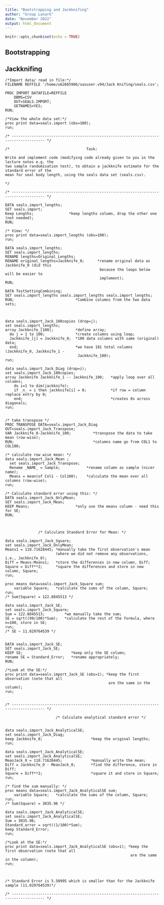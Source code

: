```yaml
---
title: "Bootstrapping and Jackknifing"
author: "Group Lanark"
date: "November 2022"
output: html_document
---
```


```r
knitr::opts_chunk$set(echo = TRUE)
```

## Bootstrapping

## Jackknifing

```
/*Import data/ read in file:*/
FILENAME REFFILE '/home/u62665966/sasuser.v94/Jack Knifing/seals.csv';

PROC IMPORT DATAFILE=REFFILE
	DBMS=CSV
	OUT=SEALS.IMPORT;
	GETNAMES=YES;
RUN;

/*View the whole data set:*/
proc print data=seals.import (obs=100);
run;

/* ------------------------------------------------------------------------------------- */

/*                                   Task:

Write and implement code (modifying code already given to you in the lecture notes e.g. the
two sample randomisation test), to obtain a jackknife estimate for the standard error of the 
mean for seal body length, using the seals data set (seals.csv).

*/

/* ------------------------------------------------------------------------------------- */

DATA seals.import_lengths; 
SET seals.import;
Keep Lengths;                *keep lengths column, drop the other one (not needed);
RUN;

/* View: */
proc print data=seals.import_lengths (obs=100);
run;

DATA seals.import_lengths; 
SET seals.import_lengths;
RENAME lengths=Original_Lengths;
RENAME original_lengths=Jackknife_0;      *rename original data as Jackknife_0 (did this
                                           because the loops below will be easier to 
                                           implement);
RUN;

DATA TestSettingCombining;
SET seals.import_lengths seals.import_lengths seals.import_lengths; 
RUN;                            *Combine columns from the two data sets;



data seals.import_Jack_100copies (drop=j);
set seals.import_lengths;
array Jackknife_[100];          *define array;
  do j = 1 to 100;              *create columns using loop;
  Jackknife_[j] = Jackknife_0;  *100 data columns with same (original) data;
  end;                          *we have 101 total columns (Jackknife_0, Jackknife_1 - 
                                 Jackknife_100);
run;

data seals.import_Jack_Diag (drop=i);
set seals.import_Jack_100copies;
array Jackknife Jackknife_1 -- Jackknife_100;   *apply loop over all columns;
    do i=1 to dim(jackknife);
    if _n_ = i then jackknife[i] = 0;           *if row = column replace entry by 0;
    end;                                        *creates 0s across diagonals;
run;


/* take transpose */
PROC TRANSPOSE DATA=seals.import_Jack_Diag OUT=seals.import_Jack_Transpose;
VAR Jackknife_0-Jackknife_100;          *transpose the data to take mean (row-wise);
RUN;                                    *columns name go from COL1 to COL100;

/* calculate row wise mean: */
data seals.import_Jack_Mean ;
  set seals.import_Jack_Transpose;
  Rename _NAME_ = Sample;            *rename column as sample (nicer name);
  Means = mean(of Col1 - Col100);    *calculate the mean over all columns (row-wise);
run;

/* Calculate standard error using this: */
DATA seals.import_Jack_OnlyMean; 
SET seals.import_Jack_Mean;
KEEP Means;                     *only use the means column - need this for SE;
RUN;



               /* Calculate Standard Error for Mean: */
              
data seals.import_Jack_Square;
set seals.import_Jack_OnlyMean;
Means1 = 110.71628445; *manually take the first observation's mean
                       (where we did not remove any observations, i.e., Jackknife_0);
Diff = Means-Means1;   *store the differences in new column, Diff;
Square = Diff**2;      *square the differences and store in new column, Square;
run;

proc means data=seals.import_Jack_Square sum;
    variable Square;   *calculate the sums of the column, Square;
run;
/* Sum(Square) = 122.8845513 */

data seals.import_Jack_SE;
set seals.import_Jack_Square;
Sum = 122.8845513;         *we manually take the sum;
SE = sqrt((99/100)*Sum);   *calculate the rest of the formula, where n=100, store in SE;
run;
/* SE ~ 11.029764539 */


DATA seals.import_Jack_SE; 
SET seals.import_Jack_SE;
KEEP SE;                      *keep only the SE column;
rename SE = Standard_Error;   *rename appropriately;
RUN;

/*Look at the SE:*/
proc print data=seals.import_Jack_SE (obs=1); *keep the first observation (note that all 
                                               are the same in the column);
run;


/* ------------------------------------------------------------------------------------- */

                       /* Calculate analytical standard error */


data seals.import_Jack_AnalyticalSE;
set seals.import_Jack_Diag;
keep Jackknife_0;                      *keep the original lengths;   
run;

data seals.import_Jack_AnalyticalSE;
set seals.import_Jack_AnalyticalSE;
MeanJack_0 = 110.71628445;             *manually write the mean;
Diff = Jackknife_0 - MeanJack_0;       *find the difference, store in Diff;
Square = Diff**2;                      *square it and store in Square;
run;

/* find the sum manually: */
proc means data=seals.import_Jack_AnalyticalSE sum;
    variable Square;   *calculate the sums of the column, Square;
run;
/* Sum(Square) = 3035.96 */

data seals.import_Jack_AnalyticalSE;
set seals.import_Jack_AnalyticalSE;
Sum = 3035.96; 
Standard_error = sqrt((1/100)*Sum);  
keep Standard_Error;       
run;

/*Look at the SE:*/
proc print data=seals.import_Jack_AnalyticalSE (obs=1); *keep the first observation (note that all 
                                                         are the same in the column);
run;



/* Standard Error is 5.50995 which is smaller than for the Jackknife sample (11.029764539)*/

/* ------------------------------------------------------------------------------------- */

```